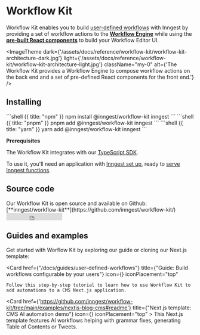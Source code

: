 

# Workflow Kit
Workflow Kit enables you to build [user-defined workflows](/docs/guides/user-defined-workflows) with Inngest by providing a set of workflow actions to the **[Workflow Engine](/docs/reference/workflow-kit/engine)** while using the **[pre-built React components](/docs/reference/workflow-kit/components-api)** to build your Workflow Editor UI.


<ImageTheme
  dark={'/assets/docs/reference/workflow-kit/workflow-kit-architecture-dark.jpg'}
  light={'/assets/docs/reference/workflow-kit/workflow-kit-architecture-light.jpg'}
  className="my-0"
  alt={'The Workflow Kit provides a Workflow Engine to compose workflow actions on the back end and a set of pre-defined React components for the front end.'}
/>


## Installing


<CodeGroup>
```shell {{ title: "npm" }}
npm install @inngest/workflow-kit inngest
```
```shell {{ title: "pnpm" }}
pnpm add @inngest/workflow-kit inngest
```
```shell {{ title: "yarn" }}
yarn add @inngest/workflow-kit inngest
```
</CodeGroup>

<Callout>

**Prerequisites**

The Workflow Kit integrates with our [TypeScript SDK](/docs/reference/typescript).

To use it, you'll need an application with [Inngest set up](/docs/sdk/overview), ready to [serve Inngest functions](/docs/learn/serving-inngest-functions).

</Callout>


## Source code

<div className="flex items-center gap-2">
<div>
Our Workflow Kit is open source and available on Github: [**inngest/workflow-kit**](https://github.com/inngest/workflow-kit/)
</div>
<iframe src="https://ghbtns.com/github-btn.html?user=inngest&repo=workflow-kit&type=star&count=true" frameborder="0" scrolling="0" width="150" height="20" title="GitHub"></iframe>
</div>

## Guides and examples

Get started with Worflow Kit by exploring our guide or cloning our Next.js template:

<CardGroup cols={2}>

  <Card 
    href={"/docs/guides/user-defined-workflows"}
    title={"Guide: Build workflows configurable by your users"}
    icon={<NewspaperIcon className="text-basis h-6 w-6" />}
    iconPlacement="top"
  >
    Follow this step-by-step tutorial to learn how to use Workflow Kit to add automations to a CMS Next.js application.
  </Card>

  <Card
    href={'https://github.com/inngest/workflow-kit/tree/main/examples/nextjs-blog-cms#readme'}
    title={"Next.js template: CMS AI automation demo"}
    icon={<GithubIcon className="text-basis h-6 w-6" />}
    iconPlacement="top"
    >
      This Next.js template features AI workflows helping with grammar fixes, generating Table of Contents or Tweets.
  </Card>

</CardGroup>